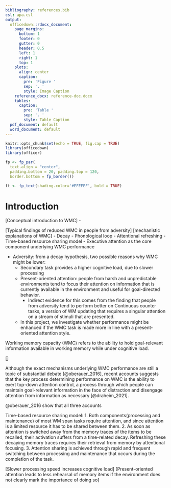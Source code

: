 ```yaml
---
bibliography: references.bib
csl: apa.csl
output:
  officedown::rdocx_document:
    page_margins:
      bottom: 1
      footer: 0
      gutter: 0
      header: 0.5
      left: 1
      right: 1
      top: 1
    plots:
      align: center
      caption:
        pre: 'Figure '
        sep: '. '
        style: Image Caption
    reference_docx: reference-doc.docx
    tables:
      caption:
        pre: 'Table '
        sep: '. '
        style: Table Caption
  pdf_document: default
  word_document: default
---
```


```r
knitr::opts_chunk$set(echo = TRUE, fig.cap = TRUE)
library(officedown)
library(officer)

fp <- fp_par(
  text.align = "center", 
  padding.bottom = 20, padding.top = 120, 
  border.bottom = fp_border())

ft <- fp_text(shading.color='#EFEFEF', bold = TRUE)
```


# Introduction

[Conceptual introduction to WMC]
  - 

[Typical findings of reduced WMC in people from adversity]
[mechanistic explanations of WMC]
  - Decay
    - Phonological loop
    - Attentional refreshing
    - Time-based resource sharing model
  - Executive attention as the core component underlying WMC performance
    
  - Adversity: from a decay hypothesis, two possible reasons why WMC might be lower:
    - Secondary task provides a higher cognitive load, due to slower processing
    - Present-oriented attention: people from harsh and unpredictable environments tend to focus       their attention on information that is currently available in the environment and useful         for goal-directed behavior.
      - Indirect evidence for this comes from the finding that people from adversity tend to             perform better on Continuous counter tasks, a version of WM updating that requires a             singular attention on a stream of stimuli that are presented. 
    - In this project, we investigate whether performance might be enhanced if the WMC task is made more in line with a present-oriented attention style. 

Working memory capacity (WMC) refers to the ability to hold goal-relevant information available in working memory while under cognitive load. 

[]

Although the exact mechanisms underlying WMC performance are still a topic of substantial debate [@oberauer_2016], recent accounts suggests that the key process determining performance on WMC is the ability to exert top-down attention control, a process through which people can maintain goal-relevant information in the face of distraction and disengage attention from information as necessary [@draheim_2021]. 

@oberauer_2016 show that all three accounts 

Time-based resource sharing model:
1. Both components(processing and maintenance) of most WM span tasks require attention, and since attention is a limited resource it has to be shared between them.
2. As soon as attention is switched away from the memory traces of the items to be recalled, their activation suffers from a time-related decay. Refreshing these decaying memory traces requires their retrieval from memory by attentional focusing.
3. Attention sharing is achieved through rapid and frequent switching between processing and maintenance that occurs during the completion of the task.


[Slower processing speed increases cognitive load]
[Present-oriented attention leads to less rehearsal of memory items if the environment does not clearly mark the importance of doing so]




